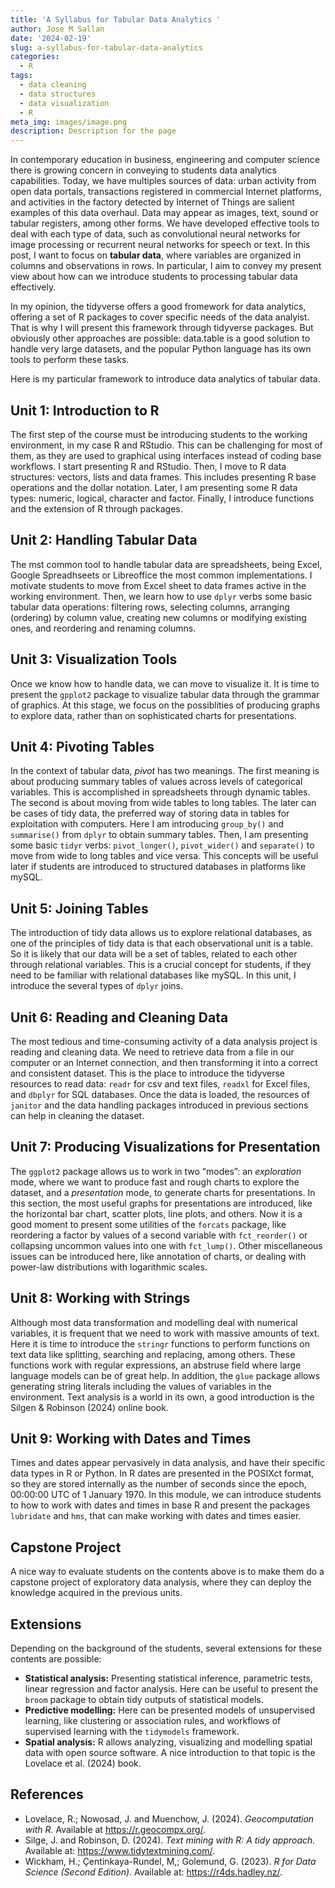 ```yaml
---
title: 'A Syllabus for Tabular Data Analytics '
author: Jose M Sallan
date: '2024-02-19'
slug: a-syllabus-for-tabular-data-analytics
categories:
  - R
tags:
  - data cleaning
  - data structures
  - data visualization
  - R
meta_img: images/image.png
description: Description for the page
---
```


In contemporary education in business, engineering and computer science there is growing concern in conveying to students data analytics capabilities. Today, we have multiples sources of data: urban activity from open data portals, transactions registered in commercial Internet platforms, and activities in the factory detected by Internet of Things are salient examples of this data overhaul. Data may appear as images, text, sound or tabular registers, among other forms. We have developed effective tools to deal with each type of data, such as convolutional neural networks for image processing or recurrent neural networks for speech or text. In this post, I want to focus on **tabular data**, where variables are organized in columns and observations in rows. In particular, I aim to convey my present view about how can we introduce students to processing tabular data effectively.

In my opinion, the tidyverse offers a good fromework for data analytics, offering a set of R packages to cover specific needs of the data analyist. That is why I will present this framework through tidyverse packages. But obviously other approaches are possible: data.table is a good solution to handle very large datasets, and the popular Python language has its own tools to perform these tasks.

Here is my particular framework to introduce data analytics of tabular data.

## Unit 1: Introduction to R

The first step of the course must be introducing students to the working environment, in my case R and RStudio. This can be challenging for most of them, as they are used to graphical using interfaces instead of coding base workflows. I start presenting R and RStudio. Then, I move to R data structures: vectors, lists and data frames. This includes presenting R base operations and the dollar notation. Later, I am presenting some R data types: numeric, logical, character and factor. Finally, I introduce functions and the extension of R through packages.

## Unit 2: Handling Tabular Data

The mst common tool to handle tabular data are spreadsheets, being Excel, Google Spreadhseets or Libreoffice the most common implementations. I motivate students to move from Excel sheet to data frames active in the working environment. Then, we learn how to use `dplyr` verbs some basic tabular data operations: filtering rows, selecting columns, arranging (ordering) by column value, creating new columns or modifying existing ones, and reordering and renaming columns.

## Unit 3: Visualization Tools

Once we know how to handle data, we can move to visualize it. It is time to present the `gpplot2` package to visualize tabular data through the grammar of graphics. At this stage, we focus on the possiblities of producing graphs to explore data, rather than on sophisticated charts for presentations.

## Unit 4: Pivoting Tables

In the context of tabular data, *pivot* has two meanings. The first meaning is about producing summary tables of values across levels of categorical variables. This is accomplished in spreadsheets through dynamic tables. The second is about moving from wide tables to long tables. The later can be cases of tidy data, the preferred way of storing data in tables for exploitation with computers. Here I am introducing `group_by()` and `summarise()` from `dplyr` to obtain summary tables. Then, I am presenting some basic `tidyr` verbs: `pivot_longer()`, `pivot_wider()` and `separate()` to move from wide to long tables and vice versa. This concepts will be useful later if students are introduced to structured databases in platforms like mySQL.

## Unit 5: Joining Tables

The introduction of tidy data allows us to explore relational databases, as one of the principles of tidy data is that each observational unit is a table. So it is likely that our data will be a set of tables, related to each other through relational variables. This is a crucial concept for students, if they need to be familiar with relational databases like mySQL. In this unit, I introduce the several types of `dplyr` joins.

## Unit 6: Reading and Cleaning Data

The most tedious and time-consuming activity of a data analysis project is reading and cleaning data. We need to retrieve data from a file in our computer or an Internet connection, and then transforming it into a correct and consistent dataset. This is the place to introduce the tidyverse resources to read data: `readr` for csv and text files, `readxl` for Excel files, and `dbplyr` for SQL databases. Once the data is loaded, the resources of `janitor` and the data handling packages introduced in previous sections can help in cleaning the dataset.

## Unit 7: Producing Visualizations for Presentation

The `ggplot2` package allows us to work in two "modes": an *exploration* mode, where we want to produce fast and rough charts to explore the dataset, and a *presentation* mode, to generate charts for presentations. In this section, the most useful graphs for presentations are introduced, like the horizontal bar chart, scatter plots, line plots, and others. Now it is a good moment to present some utilities of the `forcats` package, like reordering a factor by values of a second variable with `fct_reorder()` or collapsing uncommon values into one with `fct_lump()`. Other miscellaneous issues can be introduced here, like annotation of charts, or dealing with power-law distributions with logarithmic scales.

## Unit 8: Working with Strings

Although most data transformation and modelling deal with numerical variables, it is frequent that we need to work with massive amounts of text. Here it is time to introduce the `stringr` functions to perform functions on text data like splitting, searching and replacing, among others. These functions work with regular expressions, an abstruse field where large language models can be of great help. In addition, the `glue` package allows generating string literals including the values of variables in the environment. Text analysis is a world in its own, a good introduction is the Silgen & Robinson (2024) online book.

## Unit 9: Working with Dates and Times

Times and dates appear pervasively in data analysis, and have their specific data types in R or Python. In R dates are presented in the POSIXct format, so they are stored internally as the number of seconds since the epoch, 00:00:00 UTC of 1 January 1970. In this module, we can introduce students to how to work with dates and times in base R and present the packages `lubridate` and `hms`, that can make working with dates and times easier.

## Capstone Project

A nice way to evaluate students on the contents above is to make them do a capstone project of exploratory data analysis, where they can deploy the knowledge acquired in the previous units.

## Extensions

Depending on the background of the students, several extensions for these contents are possible:

-   **Statistical analysis:** Presenting statistical inference, parametric tests, linear regression and factor analysis. Here can be useful to present the `broom` package to obtain tidy outputs of statistical models.
-   **Predictive modelling:** Here can be presented models of unsupervised learning, like clustering or association rules, and workflows of supervised learning with the `tidymodels` framework.
-   **Spatial analysis:** R allows analyzing, visualizing and modelling spatial data with open source software. A nice introduction to that topic is the Lovelace et al. (2024) book.

## References

* Lovelace, R.; Nowosad, J. and Muenchow, J. (2024). *Geocomputation with R.* Available at <https://r.geocompx.org/>.
* Silge, J. and Robinson, D. (2024). *Text mining with R: A tidy approach.* Available at: <https://www.tidytextmining.com/>.
* Wickham, H.; Çentinkaya-Rundel, M,; Golemund, G. (2023). *R for Data Science (Second Edition)*. Available at: <https://r4ds.hadley.nz/>.

